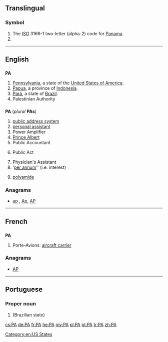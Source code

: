 {{also|Appendix:Variations of "pa"}}
==Translingual==

===Symbol===
{{head|mul|symbol}}

# The [[ISO]] 3166-1 two-letter (alpha-2) code for [[Panama]].
# {{SI-unit-abb|peta|ampere|[[electrical current]]}}

----

==English==

==={{abbreviation}}===
'''PA'''

# [[Pennsylvania]], a state of the [[United States of America]].
# [[Papua]], a province of [[Indonesia]].
# [[Pará]], a state of [[Brazil]].
# Palestinian Authority

==={{initialism}}===
'''PA''' (''plural'' '''PAs''')

# [[public address system]]
# [[personal assistant]]
# Power Amplifier
# [[Prince Albert]] {{qualifier|piercing}}
# Public Accountant
# {{legal}} Public Act
# Physician's Assistant
# '[[per annum]]'' (i.e. interest)
# {{organic compounds}} [[polyamide]]

===Anagrams===
* [[ap#English|ap]] , [[Ap#English|Ap]], [[AP#English|AP]]

----

==French==

==={{initialism|fr}}===
'''PA'''

# Porte-Avions: [[aircraft carrier]]

===Anagrams===
* [[AP#French|AP]]

----

==Portuguese==

===Proper noun===
{{pt-proper noun}}

# {{abbreviation of|Pará|lang=pt}} (Brazilian state)

[[Category:en:US States]]

[[cs:PA]]
[[de:PA]]
[[fr:PA]]
[[he:PA]]
[[my:PA]]
[[pl:PA]]
[[pt:PA]]
[[tr:PA]]
[[zh:PA]]